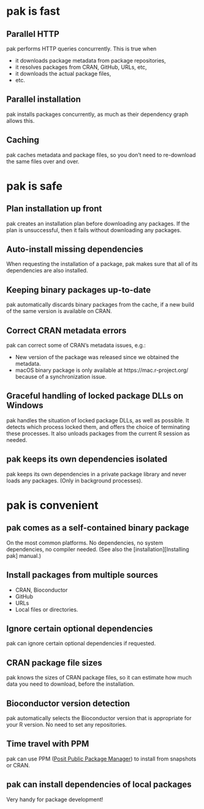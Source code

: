 
# pak is fast

## Parallel HTTP

pak performs HTTP queries concurrently. This is true when

* it downloads package metadata from package repositories,
* it resolves packages from CRAN, GitHub, URLs, etc,
* it downloads the actual package files,
* etc.

## Parallel installation

pak installs packages concurrently, as much as their dependency graph
allows this.

## Caching

pak caches metadata and package files, so you don't need to re-download
the same files over and over.

# pak is safe

## Plan installation up front

pak creates an installation plan before downloading any packages.
If the plan is unsuccessful, then it fails without downloading any
packages.

## Auto-install missing dependencies

When requesting the installation of a package, pak makes sure that all
of its dependencies are also installed.

## Keeping binary packages up-to-date

pak automatically discards binary packages from the cache, if a new build
of the same version is available on CRAN.

## Correct CRAN metadata errors

pak can correct some of CRAN's metadata issues, e.g.:

- New version of the package was released since we obtained the metadata.
- macOS binary package is only available at https://mac.r-project.org/
  because of a synchronization issue.

## Graceful handling of locked package DLLs on Windows

pak handles the situation of locked package DLLs, as well as possible.
It detects which process locked them, and offers the choice of terminating
these processes. It also unloads packages from the current R session as
needed.

## pak keeps its own dependencies isolated

pak keeps its own dependencies in a private package library and never
loads any packages. (Only in background processes).

# pak is convenient

## pak comes as a self-contained binary package

On the most common platforms. No dependencies, no system dependencies,
no compiler needed. (See also the [installation][Installing pak] manual.)

## Install packages from multiple sources

- CRAN, Bioconductor
- GitHub
- URLs
- Local files or directories.

## Ignore certain optional dependencies

pak can ignore certain optional dependencies if requested.

## CRAN package file sizes

pak knows the sizes of CRAN package files, so it can estimate how much
data you need to download, before the installation.

## Bioconductor version detection

pak automatically selects the Bioconductor version that is appropriate for
your R version. No need to set any repositories.

## Time travel with PPM

pak can use PPM
([Posit Public Package Manager](https://packagemanager.posit.co/))
to install from snapshots or CRAN.

## pak can install dependencies of local packages

Very handy for package development!
